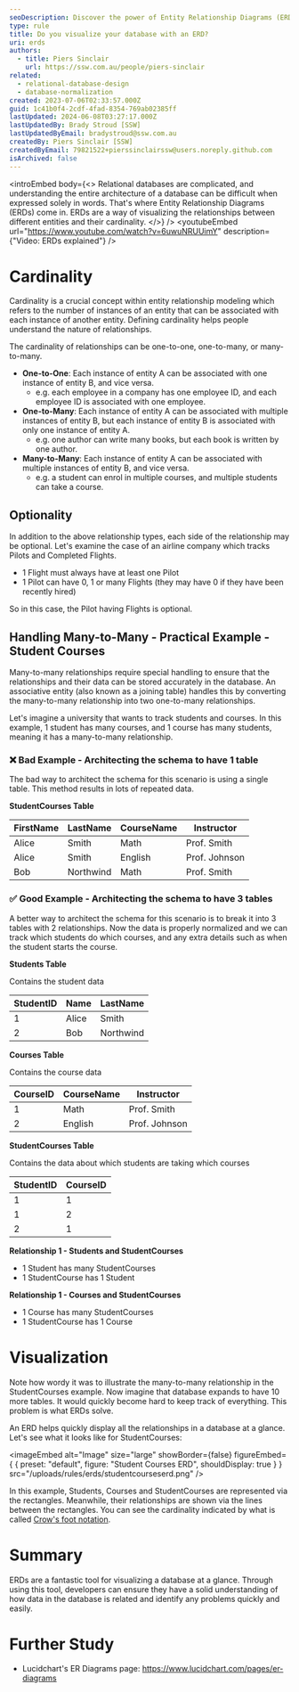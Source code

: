 ```yaml
---
seoDescription: Discover the power of Entity Relationship Diagrams (ERDs) in visualizing your database architecture. Learn how to define cardinality, optionality, and many-to-many relationships for a deeper understanding of your data's structure.
type: rule
title: Do you visualize your database with an ERD?
uri: erds
authors:
  - title: Piers Sinclair
    url: https://ssw.com.au/people/piers-sinclair
related:
  - relational-database-design
  - database-normalization
created: 2023-07-06T02:33:57.000Z
guid: 1c41b0f4-2cdf-4fad-8354-769ab02385ff
lastUpdated: 2024-06-08T03:27:17.000Z
lastUpdatedBy: Brady Stroud [SSW]
lastUpdatedByEmail: bradystroud@ssw.com.au
createdBy: Piers Sinclair [SSW]
createdByEmail: 79821522+pierssinclairssw@users.noreply.github.com
isArchived: false
---
```


<introEmbed
  body={<>
Relational databases are complicated, and understanding the entire architecture of a database can be difficult when expressed solely in words. That's where Entity Relationship Diagrams (ERDs) come in. ERDs are a way of visualizing the relationships between different entities and their cardinality.
  </>}
/>
<youtubeEmbed url="https://www.youtube.com/watch?v=6uwuNRUUimY" description={"Video: ERDs explained"} />

# Cardinality

Cardinality is a crucial concept within entity relationship modeling which refers to the number of instances of an entity that can be associated with each instance of another entity. Defining cardinality helps people understand the nature of relationships.

The cardinality of relationships can be one-to-one, one-to-many, or many-to-many.

- **One-to-One**: Each instance of entity A can be associated with one instance of entity B, and vice versa.
  - e.g. each employee in a company has one employee ID, and each employee ID is associated with one employee.
- **One-to-Many**: Each instance of entity A can be associated with multiple instances of entity B, but each instance of entity B is associated with only one instance of entity A.
  - e.g. one author can write many books, but each book is written by one author.
- **Many-to-Many**: Each instance of entity A can be associated with multiple instances of entity B, and vice versa.
  - e.g. a student can enrol in multiple courses, and multiple students can take a course.

## Optionality

In addition to the above relationship types, each side of the relationship may be optional. Let's examine the case of an airline company which tracks Pilots and Completed Flights.

- 1 Flight must always have at least one Pilot
- 1 Pilot can have 0, 1 or many Flights (they may have 0 if they have been recently hired)

So in this case, the Pilot having Flights is optional.

## Handling Many-to-Many - Practical Example - Student Courses

Many-to-many relationships require special handling to ensure that the relationships and their data can be stored accurately in the database. An associative entity (also known as a joining table) handles this by converting the many-to-many relationship into two one-to-many relationships.

Let's imagine a university that wants to track students and courses. In this example, 1 student has many courses, and 1 course has many students, meaning it has a many-to-many relationship.

### ❌ Bad Example - Architecting the schema to have 1 table

The bad way to architect the schema for this scenario is using a single table. This method results in lots of repeated data.

**StudentCourses Table**

| FirstName | LastName  | CourseName | Instructor    |
| --------- | --------- | ---------- | ------------- |
| Alice     | Smith     | Math       | Prof. Smith   |
| Alice     | Smith     | English    | Prof. Johnson |
| Bob       | Northwind | Math       | Prof. Smith   |

### ✅ Good Example - Architecting the schema to have 3 tables

A better way to architect the schema for this scenario is to break it into 3 tables with 2 relationships. Now the data is properly normalized and we can track which students do which courses, and any extra details such as when the student starts the course.

**Students Table**

Contains the student data

| StudentID | Name  | LastName  |
| --------- | ----- | --------- |
| 1         | Alice | Smith     |
| 2         | Bob   | Northwind |

**Courses Table**

Contains the course data

| CourseID | CourseName | Instructor    |
| -------- | ---------- | ------------- |
| 1        | Math       | Prof. Smith   |
| 2        | English    | Prof. Johnson |

**StudentCourses Table**

Contains the data about which students are taking which courses

| StudentID | CourseID |
| --------- | -------- |
| 1         | 1        |
| 1         | 2        |
| 2         | 1        |

**Relationship 1 - Students and StudentCourses**

- 1 Student has many StudentCourses
- 1 StudentCourse has 1 Student

**Relationship 1 - Courses and StudentCourses**

- 1 Course has many StudentCourses
- 1 StudentCourse has 1 Course

# Visualization

Note how wordy it was to illustrate the many-to-many relationship in the StudentCourses example. Now imagine that database expands to have 10 more tables. It would quickly become hard to keep track of everything. This problem is what ERDs solve.

An ERD helps quickly display all the relationships in a database at a glance. Let's see what it looks like for StudentCourses:


<imageEmbed
  alt="Image"
  size="large"
  showBorder={false}
  figureEmbed={ {
    preset: "default",
    figure: "Student Courses ERD",
    shouldDisplay: true
  } }
  src="/uploads/rules/erds/studentcourseserd.png"
/>

In this example, Students, Courses and StudentCourses are represented via the rectangles. Meanwhile, their relationships are shown via the lines between the rectangles. You can see the cardinality indicated by what is called [Crow's foot notation](https://en.wikipedia.org/wiki/Entity%E2%80%93relationship_model#Crow's_foot_notation).

# Summary

ERDs are a fantastic tool for visualizing a database at a glance. Through using this tool, developers can ensure they have a solid understanding of how data in the database is related and identify any problems quickly and easily.

# Further Study

- Lucidchart's ER Diagrams page: https://www.lucidchart.com/pages/er-diagrams
